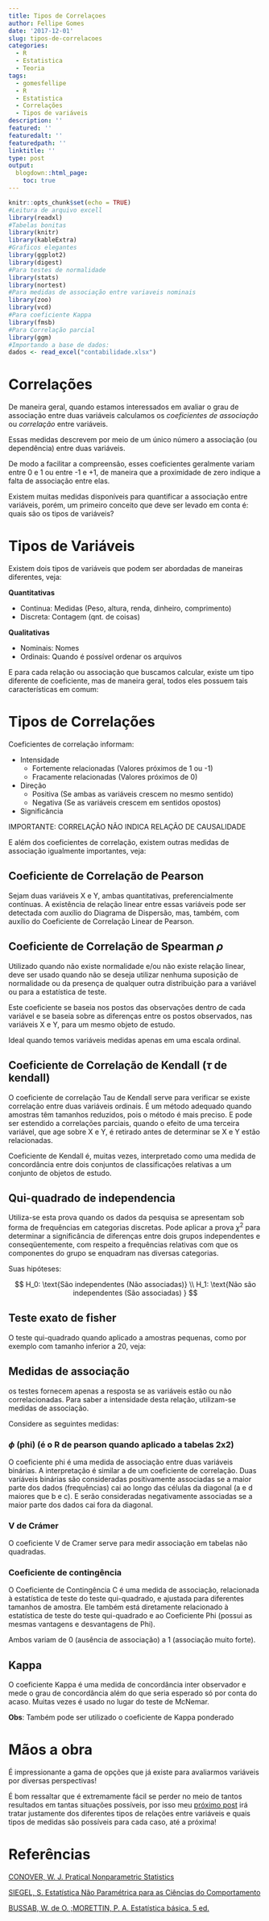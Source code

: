 ```yaml
---
title: Tipos de Correlaçoes
author: Fellipe Gomes
date: '2017-12-01'
slug: tipos-de-correlacoes
categories:
  - R
  - Estatistica
  - Teoria
tags:
  - gomesfellipe
  - R
  - Estatistica
  - Correlações
  - Tipos de variáveis
description: ''
featured: ''
featuredalt: ''
featuredpath: ''
linktitle: ''
type: post
output:
  blogdown::html_page:
    toc: true 
---
```



```r
knitr::opts_chunk$set(echo = TRUE)
#Leitura de arquivo excell
library(readxl)
#Tabelas bonitas
library(knitr)
library(kableExtra)
#Graficos elegantes
library(ggplot2)
library(digest)
#Para testes de normalidade
library(stats)
library(nortest)
#Para medidas de associação entre variaveis nominais
library(zoo)
library(vcd)
#Para coeficiente Kappa
library(fmsb)
#Para Correlação parcial
library(ggm)
#Importando a base de dados:
dados <- read_excel("contabilidade.xlsx")
```

<!-- # Base de dados:  -->


<!-- ```{r,echo=F} -->
<!-- dados <- read_excel("contabilidade.xlsx") -->
<!-- kable(dados,"html")%>% -->
<!--   kable_styling()%>% -->
<!--   scroll_box(width = "700px", height = "250px") -->

<!-- ```  -->

<!-- É possível notar que existem diversos tipos de variáveis -->

# Correlações

De maneira geral, quando estamos interessados em avaliar o grau de associação entre duas variáveis calculamos os *coeficientes de associação* ou *correlação* entre variáveis. 

Essas medidas descrevem por meio de um único número a associação (ou dependência) entre duas variáveis.

De modo a facilitar a compreensão, esses coeficientes geralmente variam entre 0 e 1 ou entre -1 e +1, de maneira que a proximidade de zero indique a falta de associação entre elas.

Existem muitas medidas disponíveis para quantificar a associação entre variáveis, porém, um primeiro conceito que deve ser levado em conta é: quais são os tipos de variáveis?

# Tipos de Variáveis

Existem dois tipos de variáveis que podem ser abordadas de maneiras diferentes, veja:

**Quantitativas**

* Continua:  Medidas (Peso, altura, renda, dinheiro, comprimento)
* Discreta: Contagem (qnt. de coisas)

**Qualitativas**

* Nominais: Nomes
* Ordinais: Quando é possível ordenar os arquivos

E para cada relação ou associação que buscamos calcular, existe um tipo diferente de coeficiente, mas de maneira geral, todos eles possuem tais características em comum:
    
# Tipos de Correlações

Coeficientes de correlação informam:

* Intensidade 
    * Fortemente relacionadas (Valores próximos de 1 ou -1)
    * Fracamente relacionadas (Valores próximos de 0)
* Direção
    * Positiva (Se ambas as variáveis crescem no mesmo sentido)
    * Negativa (Se as variáveis crescem em sentidos opostos)
* Significância

IMPORTANTE: CORRELAÇÃO NÃO INDICA RELAÇÃO DE CAUSALIDADE

E além dos coeficientes de correlação, existem outras medidas de associação igualmente importantes, veja:

## Coeficiente de Correlação de Pearson

Sejam duas variáveis X e Y, ambas quantitativas, preferencialmente contínuas. A existência de relação linear entre essas variáveis pode ser detectada com auxílio do Diagrama de Dispersão, mas, também, com auxílio do Coeficiente de Correlação Linear de Pearson.

## Coeficiente de Correlação de Spearman $\rho$

Utilizado quando não existe normalidade e/ou não existe relação linear, deve ser usado quando não se deseja utilizar nenhuma suposição de normalidade ou da presença de qualquer outra distribuição para a variável ou para a estatística de teste.

Este coeficiente se baseia nos postos das observações dentro de cada variável e se baseia sobre as diferenças entre os postos observados, nas variáveis X e Y, para um mesmo objeto de estudo.

Ideal quando temos variáveis medidas apenas em uma escala ordinal.

## Coeficiente de Correlação de Kendall ($\tau$ de kendall)

O coeficiente de correlação Tau de Kendall serve para verificar se existe correlação entre duas variáveis ordinais. É um método adequado quando amostras têm tamanhos reduzidos, pois o método é mais preciso. E pode ser estendido a correlações parciais, quando o efeito de uma terceira variável, que age sobre X e Y, é retirado antes de determinar se X e Y estão relacionadas.

Coeficiente de Kendall é, muitas vezes, interpretado como uma medida de concordância entre dois conjuntos de classificações relativas a um conjunto de objetos de estudo.

## Qui-quadrado de independencia

Utiliza-se esta prova quando os dados da pesquisa se apresentam sob forma de frequências em categorias
discretas. Pode aplicar a prova $\chi^2$ para determinar a significância de diferenças entre dois grupos independentes e conseqüentemente, com respeito a frequências relativas com que os componentes do grupo se enquadram nas diversas categorias.


Suas hipóteses:

$$
H_0: \text{São independentes (Não associadas)} \\
H_1: \text{Não são independentes (São associadas) }
$$

## Teste exato de fisher

O teste qui-quadrado quando aplicado a amostras pequenas, como por exemplo com tamanho inferior a 20, veja:

## Medidas de associação

os testes fornecem apenas a resposta se as variáveis estão ou não correlacionadas. Para saber a intensidade desta relação, utilizam-se medidas de associação.

Considere as seguintes medidas:

### $\phi$ (phi) (é o R de pearson quando aplicado a tabelas 2x2)

O coeficiente phi é uma medida de associação entre duas variáveis binárias. A interpretação é similar a de um coeficiente de correlação. Duas variáveis binárias são consideradas positivamente associadas se a maior parte dos dados (frequências) cai ao longo das células da diagonal (a e d maiores que b e c). E serão consideradas negativamente associadas se a maior parte dos dados cai fora da diagonal.

### V de Crámer

O coeficiente V de Cramer serve para medir associação em tabelas não quadradas.

### Coeficiente de contingência

O Coeficiente de Contingência C é uma medida de associação, relacionada à estatística de teste do teste qui-quadrado, e ajustada para diferentes tamanhos de amostra. Ele também está diretamente relacionado à estatística de teste do teste qui-quadrado e ao Coeficiente Phi (possui as mesmas vantagens e desvantagens de Phi).

Ambos variam de 0 (ausência de associação) a 1 (associação muito forte).

## Kappa

O coeficiente Kappa é uma medida de concordância inter observador e mede o grau de concordância além do que seria esperado só por conta do acaso. Muitas vezes é usado no lugar do teste de McNemar.

**Obs**: Também pode ser utilizado o coeficiente de Kappa ponderado

# Mãos a obra

É impressionante a gama de opções que já existe para avaliarmos variáveis por diversas perspectivas! 

É bom ressaltar que é extremamente fácil se perder no meio de tantos resultados em tantas situações possíveis, por isso meu [próximo post](https://gomesfellipe.github.io/post/tipos-de-relacoes-entre-variaveis/) irá tratar justamente dos diferentes tipos de relações entre variáveis e quais tipos de medidas são possíveis para cada caso, até a próxima!

# Referências

[CONOVER, W. J. Pratical Nonparametric Statistics](https://www.amazon.com.br/Practical-Nonparametric-Statistics-W-Conover/dp/0471160687)

[SIEGEL, S. Estatística Não Paramétrica para as Ciências do Comportamento](https://www.amazon.com.br/Estat%C3%ADstica-n%C3%A3o-Param%C3%A9trica-Para-Ci%C3%AAncias-Comportamento-ebook/dp/B06Y2F9NQY/ref=sr_1_2?s=books&ie=UTF8&qid=1515522153&sr=1-2)

[BUSSAB, W. de O. ;MORETTIN, P. A. Estatística básica. 5 ed.](https://www.amazon.com.br/Estat%C3%ADstica-B%C3%A1sica-Pedro-Morettin/dp/8502207997)
